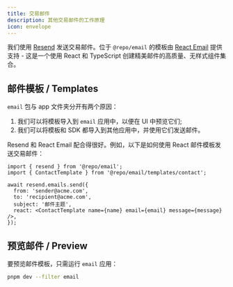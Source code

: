 ```yaml
---
title: 交易邮件
description: 其他交易邮件的工作原理
icon: envelope
---
```


我们使用 [Resend](https://resend.com/) 发送交易邮件。位于 `@repo/email` 的模板由 [React Email](https://react.email/) 提供支持 - 这是一个使用 React 和 TypeScript 创建精美邮件的高质量、无样式组件集合。

## 邮件模板 / Templates 

`email` 包与 app 文件夹分开有两个原因：

1. 我们可以将模板导入到 `email` 应用中，以便在 UI 中预览它们;
2. 我们可以将模板和 SDK 都导入到其他应用中，并使用它们发送邮件。

Resend 和 React Email 配合得很好。例如，以下是如何使用 React 邮件模板发送交易邮件：

```tsx apps/web/app/contact/actions/contact.tsx
import { resend } from '@repo/email';
import { ContactTemplate } from '@repo/email/templates/contact';

await resend.emails.send({
  from: 'sender@acme.com',
  to: 'recipient@acme.com',
  subject: '邮件主题',
  react: <ContactTemplate name={name} email={email} message={message} />,
});
```

## 预览邮件 / Preview

要预览邮件模板，只需运行 `email` 应用：

```sh Terminal
pnpm dev --filter email
```
